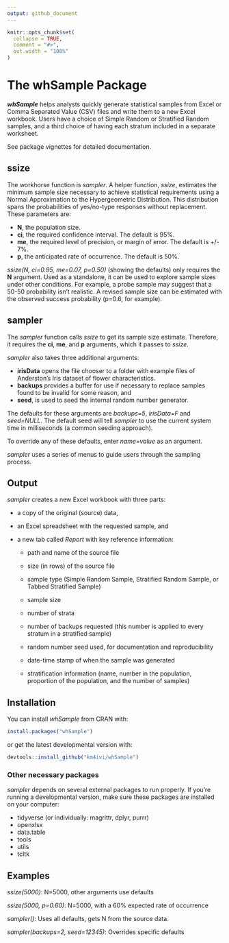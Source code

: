 ```yaml
---
output: github_document
---
```


<!-- README.md is generated from README.Rmd. Please edit that file -->

```r
knitr::opts_chunk$set(
  collapse = TRUE,
  comment = "#>",
  out.width = "100%"
)
```

# The whSample Package

***whSample*** helps analysts quickly generate statistical samples from Excel or Comma Separated Value (CSV) files and write them to a new Excel workbook. Users have a choice of Simple Random or Stratified Random samples, and a third choice of having each stratum included in a separate worksheet.

See package vignettes for detailed documentation.

## ssize

The workhorse function is *sampler*. A helper function, *ssize*, estimates the minimum sample size necessary to achieve statistical requirements using a Normal Approximation to the Hypergeometric Distribution. This distribution spans the probabilities of yes/no-type responses without replacement. These parameters are:

- **N**, the population size.
- **ci**, the required confidence interval. The default is 95%.
- **me**, the required level of precision, or margin of error. The default is +/- 7%.
- **p**, the anticipated rate of occurrence. The default is 50%.

*ssize(N, ci=0.95, me=0.07, p=0.50)* (showing the defaults) only requires the **N** argument. Used as a standalone, it can be used to explore sample sizes under other conditions. For example, a probe sample may suggest that a 50-50 probability isn't realistic. A revised sample size can be estimated with the observed success probability (p=0.6, for example).

## sampler

The *sampler* function calls *ssize* to get its sample size estimate. Therefore, it requires the **ci**, **me**, and **p** arguments, which it passes to *ssize*.

*sampler* also takes three additional arguments:

- **irisData** opens the file chooser to a folder with example files of Anderston's Iris dataset of flower characteristics.
- **backups** provides a buffer for use if necessary to replace samples found to be invalid for some reason, and
- **seed**, is used to seed the internal random number generator.

The defaults for these arguments are *backups=5*, *irisData=F* and *seed=NULL*. The default seed will tell *sampler* to use the current system time in milliseconds (a common seeding approach).

To override any of these defaults, enter *name=value* as an argument.

*sampler* uses a series of menus to guide users through the sampling process.

## Output

*sampler* creates a new Excel workbook with three parts:

- a copy of the original (source) data,
- an Excel spreadsheet with the requested sample, and
- a new tab called *Report* with key reference information:

  - path and name of the source file
  - size (in rows) of the source file
  - sample type (Simple Random Sample, Stratified Random Sample, or Tabbed Stratified Sample)
  - sample size
  - number of strata
  - number of backups requested (this number is applied to every stratum in a stratified sample)
  - random number seed used, for documentation and reproducibility
  - date-time stamp of when the sample was generated
  
  - stratification information (name, number in the population, proportion of the population, and the number of samples)

## Installation

You can install *whSample* from CRAN with:

```r
install.packages("whSample")
```

or get the latest developmental version with:

``` r
devtools::install_github("km4ivi/whSample")
```
### Other necessary packages

*sampler* depends on several external packages to run properly. If you're running a developmental version, make sure these packages are installed on your computer:

- tidyverse (or individually: magrittr, dplyr, purrr)
- openxlsx
- data.table
- tools
- utils
- tcltk

## Examples

*ssize(5000)*: N=5000, other arguments use defaults

*ssize(5000, p=0.60)*: N=5000, with a 60% expected rate of occurrence

*sampler()*: Uses all defaults, gets N from the source data.

*sampler(backups=2, seed=12345)*: Overrides specific defaults
